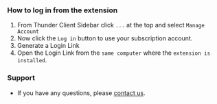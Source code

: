 
### How to log in from the extension
1. From Thunder Client Sidebar click `...` at the top and select `Manage Account`
2. Now click the `Log in` button to use your subscription account.
3. Generate a Login Link
4. Open the Login Link from the `same computer` where the `extension is installed`.

### Support
- If you have any questions, please [contact us](https://www.thunderclient.com/contact).

